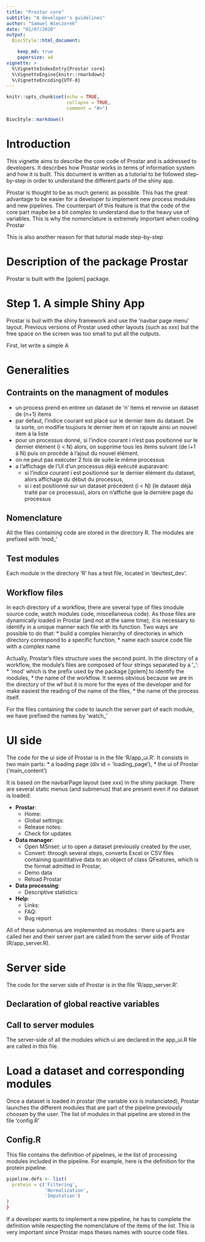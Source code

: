 ```yaml
---
title: "Prostar core"
subtitle: "A developer's guidelines"
author: "Samuel Wieczorek"
date: "01/07/2020"
output: 
  BiocStyle::html_document:

    keep_md: true
    papersize: a4
vignette: >
  %\VignetteIndexEntry{Prostar core}
  %\VignetteEngine{knitr::rmarkdown}
  %\VignetteEncoding{UTF-8}
---
```


```r
knitr::opts_chunk$set(echo = TRUE,
                      collapse = TRUE,
                      comment = "#>")
```


```r
BiocStyle::markdown()
```


# Introduction

This vignette aims to describe the core code of Prostar and is addressed to developers. It describes how
Prostar works in terms of information system and how it is built.
This document is written as a tutorial to be followed step-by-step in order to understand the different parts of the shiny app.

Prostar is thought to be as much generic as possible. This has the great advantage to be easier for a developer to implement new process modules and new pipelines. The counterpart of this feature is that the code of the core part maybe be a bit complex to understand due to the heavy use of variables.
This is why the nomenclature is extremely important when coding Prostar 

This is also another reason for that tutorial made step-by-step


# Description of the package Prostar

Prostar is built with the [golem] package.


# Step 1. A simple Shiny App

Prostar is buil with the shiny framework and use the 'navbar page menu' layout. Previous versions of Prostar used other layouts (such as xxx) but the free space on the screen was too small to put all the outputs.

First, let write a simple A

# Generalities


## Contraints on the managment of modules

* un process prend en entree un dataset de 'n' items et renvoie un dataset de (n+1) items
* par defaut, l'indice courant est placé sur le dernier item du dataset. De la sorte, on modifie toujours le dernier item et on rajoute ainsi un nouvel item à la liste
* pour un processus donné, si l'indice courant i n'est pas positionné  sur le dernier élément (i < N) alors, on supprime tous les items suivant (de i+1 à N) puis on procède à l'ajout du nouvel élément. 
* on ne peut pas exécuter 2 fois de suite le même processus
* a l'affichage de l'UI d'un processus déjà exécuté auparavant:
  * si l'indice courant i est positionné sur le dernier élément du dataset, alors affichage du début du processus,
  * si i est positionné sur un dataset précédent (i < N) (le dataset déjà traité par ce processus), alors on n'affiche que la dernière page du processus


## Nomenclature 


All the files containing code are stored in the directory R.
The modules are prefixed with 'mod_'



## Test modules

Each module in the directory 'R' has a test file, located in 'dev/test_dev'.



## Workflow files

In each directory of a workflow, there are several type of files (module source code, watch modules code, miscellaneous code).
As those files are dynamically loaded in Prostar (and not at the same time), it is necessary to identify in a unique
manner each file with its function. Two ways are possible to do that:
* build a complex hierarchy of directories in which directory correspond to a specific function,
* name each source code file with a complex name

Actually, Prostar's files structure uses the second point. In the directory of a workflow, the module's files are composed of four strings separated by a '_':
* 'mod' which is the prefix used by the package [golem] to identify the modules,
* the name of the workflow. It seems obvious because we are in the directory of the wf but it is more for the eyes of the developer and for make easiest the reading of the name of the files,
* the name of the process itself.

For the files containing the code to launch the server part of each module, we have prefixed the names by 'watch_'



# UI side

The code for the ui side of Prostar is in the file 'R/app_ui.R'. It consists in two main parts:
* a loading page (div id = 'loading_page'),
* the ui of Prostar ('main_content')

It is based on the navbarPage layout (see xxx) in the shiny package. There are several static menus (and submenus) that are present even if no dataset is loaded:

* **Prostar**:
  * Home: 
  * Global settings:
  * Release notes:
  * Check for updates
* **Data manager**:
  * Open MSnset: ui to open a dataset previously created by the user,
  * Convert: through several steps, converts Excel or CSV files containing quantitative data to an object of class QFeatures,
  which is the format admitted in Prostar,
  * Demo data
  * Reload Prostar
* **Data processing**:
  * Descriptive statistics:
* **Help**:
  * Links:
  * FAQ:
  * Bug report

All of these submenus are implemented as modules : there ui parts are called her and their server part are called from the server side of Prostar (R/app_server.R).





# Server side

The code for the server side of Prostar is in the file 'R/app_server.R'.

## Declaration of global reactive variables


## Call to server modules

The server-side of all the modules which ui are declared in the app_ui.R file are called in this file.


# Load a dataset and corresponding modules

Once a dataset is loaded in prostar (the variable xxx is instanciated), Prostar launches the different modules that are part of the pipeline previously choosen by the user.
The list of modules in that pipeline are stored in the file 'config.R'

## Config.R

This file contains the definition of pipelines, ie the list of processing modules included in the pipeline. For example, here is the definition for the protein pipeline.

```r
pipeline.defs <- list(
  protein = c('Filtering',
              'Normalization',
              'Imputation')
)
}
```

If a developer wants to implement a new pipeline, he has to complete the definition while respecting the nomenclature of the items of the list. This is very important since Prostar maps theses names with source code files.


